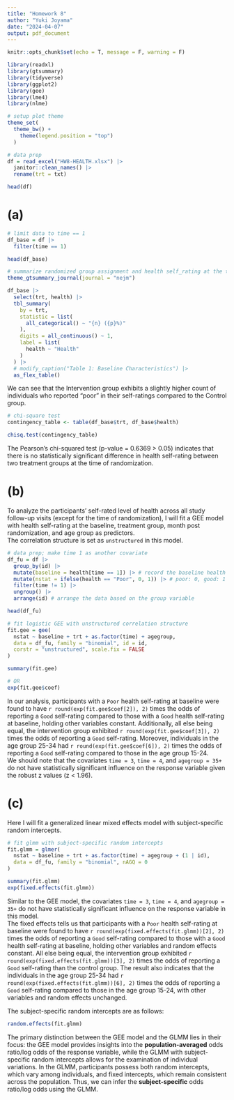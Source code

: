 ```yaml
---
title: "Homework 8"
author: "Yuki Joyama"
date: "2024-04-07"
output: pdf_document
---
```


```r
knitr::opts_chunk$set(echo = T, message = F, warning = F)

library(readxl)
library(gtsummary)
library(tidyverse)
library(ggplot2)
library(gee) 
library(lme4)
library(nlme)

# setup plot theme
theme_set(
  theme_bw() +
    theme(legend.position = "top")
  )
```

```r
# data prep
df = read_excel("HW8-HEALTH.xlsx") |> 
  janitor::clean_names() |> 
  rename(trt = txt)

head(df)
```

# (a)

```r
# limit data to time == 1
df_base = df |> 
  filter(time == 1)

head(df_base)

# summarize randomized group assignment and health self_rating at the time of randomization
theme_gtsummary_journal(journal = "nejm")

df_base |> 
  select(trt, health) |> 
  tbl_summary(
    by = trt,
    statistic = list(
      all_categorical() ~ "{n} ({p}%)"
    ),
    digits = all_continuous() ~ 1,
    label = list(
      health ~ "Health"
    )
  ) |> 
  # modify_caption("Table 1: Baseline Characteristics") |> 
  as_flex_table() 
```

We can see that the Intervention group exhibits a slightly higher count of individuals who reported "poor" in their self-ratings compared to the Control group.

```r
# chi-square test
contingency_table <- table(df_base$trt, df_base$health)

chisq.test(contingency_table)
```

The Pearson's chi-squared test (p-value = 0.6369 > 0.05) indicates that there is no statistically significant difference in health self-rating between two treatment groups at the time of randomization.

# (b)
To analyze the participants' self-rated level of health across all study follow-up visits (except for the time of randomization), I will fit a GEE model with health self-rating at the baseline, treatment group, month post randomization, and age group as predictors.    
The correlation structure is set as `unstructured` in this model.
```r
# data prep; make time 1 as another covariate
df_fu = df |> 
  group_by(id) |> 
  mutate(baseline = health[time == 1]) |> # record the baseline health ratings
  mutate(nstat = ifelse(health == "Poor", 0, 1)) |> # poor: 0, good: 1
  filter(time != 1) |> 
  ungroup() |> 
  arrange(id) # arrange the data based on the group variable

head(df_fu)

# fit logistic GEE with unstructured correlation structure
fit.gee = gee(
  nstat ~ baseline + trt + as.factor(time) + agegroup,
  data = df_fu, family = "binomial", id = id,
  corstr = "unstructured", scale.fix = FALSE
)

summary(fit.gee)

# OR
exp(fit.gee$coef)
```

In our analysis, participants with a `Poor` health self-rating at baseline were found to have `r round(exp(fit.gee$coef[2]), 2)` times the odds of reporting a `Good` self-rating compared to those with a `Good` health self-rating at baseline, holding other variables constant. Additionally, all else being equal, the intervention group exhibited `r round(exp(fit.gee$coef[3]), 2)` times the odds of reporting a `Good` self-rating. Moreover, individuals in the age group 25-34 had `r round(exp(fit.gee$coef[6]), 2)` times the odds of reporting a `Good` self-rating compared to those in the age group 15-24.     
We should note that the covariates `time = 3`, `time = 4`, and `agegroup = 35+` do not have statistically significant influence on the response variable given the robust z values (z < 1.96).

# (c)  
Here I will fit a generalized linear mixed effects model with subject-specific random intercepts.
```r
# fit glmm with subject-specific random intercepts
fit.glmm = glmer(
  nstat ~ baseline + trt + as.factor(time) + agegroup + (1 | id),
  data = df_fu, family = "binomial", nAGQ = 0
)

summary(fit.glmm)
exp(fixed.effects(fit.glmm))
```
Similar to the GEE model, the covariates `time = 3`, `time = 4`, and `agegroup = 35+` do not have statistically significant influence on the response variable in this model.    
The fixed effects tells us that participants with a `Poor` health self-rating at baseline were found to have `r round(exp(fixed.effects(fit.glmm))[2], 2)` times the odds of reporting a `Good` self-rating compared to those with a `Good` health self-rating at baseline, holding other variables and random effects constant. All else being equal, the intervention group exhibited `r round(exp(fixed.effects(fit.glmm))[3], 2)` times the odds of reporting a `Good` self-rating than the control group. The result also indicates that the individuals in the age group 25-34 had `r round(exp(fixed.effects(fit.glmm))[6], 2)` times the odds of reporting a `Good` self-rating compared to those in the age group 15-24, with other variables and random effects unchanged.     

The subject-specific random intercepts are as follows:  
```r
random.effects(fit.glmm)
```

The primary distinction between the GEE model and the GLMM lies in their focus: the GEE model provides insights into the **population-averaged** odds ratio/log odds of the response variable, while the GLMM with subject-specific random intercepts allows for the examination of individual variations. In the GLMM, participants possess both random intercepts, which vary among individuals, and fixed intercepts, which remain consistent across the population. Thus, we can infer the **subject-specific** odds ratio/log odds using the GLMM.



